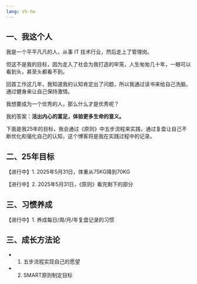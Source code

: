 ```yaml
---
lang: zh-tw
---
```


## 一、我这个人

我是一个平平凡凡的人，从事 IT 技术行业，然后走上了管理岗。

但这不是我的目标，因为走入了社会为我打造的牢笼，人生匆匆几十年，一眼可以看到头，甚至头都看不到。

回首工作这几年，我知道我的认知肯定出了问题，所以我通过读书来给自己洗脑，通过健身来让自己保持激情。

我想要成为一个优秀的人，那么什么才是优秀呢？

我的答案：**活出内心的富足，体验更多生命的意义。**

下面是我25年的目标，我会通过《原则》中五步流程来实践，通过复盘让自己不断优化和强化自己的认知，这个博客将是我在实践过程中的记录。


## 二、25年目标

【进行中】1. 2025年5月31日，体重从75KG降到70KG

【进行中】2. 2025年5月31日，《原则》看完剩下的部分


## 三、习惯养成

【进行中】1. 养成每日/周/月/年复盘记录的习惯


## 三、成长方法论

- 1. 五步流程实现自己的愿望
- 2. SMART原则制定目标
